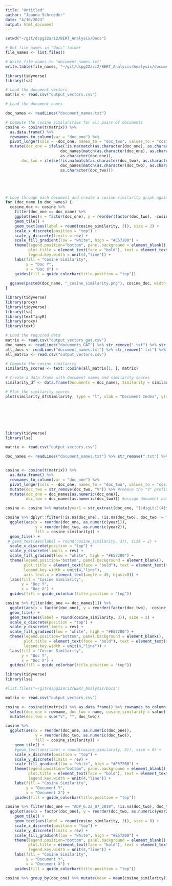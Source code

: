 ```yaml
---
title: "Untitled"
author: "Joanna Schroeder"
date: "4/10/2023"
output: html_document
---
```

```r
setwd("~/git/dspg22ari2/BERT_Analysis/Docs")

# Get file names in "docs" folder
file_names <- list.files()

# Write file names to "document_names.txt"
write.table(file_names, "~/git/dspg22ari2/BERT_Analysis/Analysis/document_names.txt", row.names = FALSE, col.names = FALSE, quote = FALSE)

```

```r
library(tidyverse)
library(lsa)

# Load the document vectors
matrix <- read.csv("output_vectors.csv")

# Load the document names

doc_names <- readLines("document_names.txt") 

# Compute the cosine similarities for all pairs of documents
cosine <- cosine(t(matrix)) %>%
  as.data.frame() %>%
  rownames_to_column(var = "doc_one") %>%
  pivot_longer(cols = -doc_one, names_to = "doc_two", values_to = "cosine_similarity") %>%
  mutate(doc_one = ifelse(!is.na(match(as.character(doc_one), as.character(doc_names))), 
                        doc_names[match(as.character(doc_one), as.character(doc_names))], 
                        as.character(doc_one)),
       doc_two = ifelse(!is.na(match(as.character(doc_two), as.character(doc_names))), 
                        doc_names[match(as.character(doc_two), as.character(doc_names))], 
                        as.character(doc_two)))





# Loop through each document and create a cosine similarity graph against all other documents
for (doc_name in doc_names) {
  cosine_doc <- cosine %>%
    filter(doc_one == doc_name) %>%
    ggplot(aes(x = factor(doc_one), y = reorder(factor(doc_two), -cosine_similarity), fill = cosine_similarity)) +
    geom_tile() +
    geom_text(aes(label = round(cosine_similarity, 3)), size = 2) +
    scale_x_discrete(position = "top") +
    scale_y_discrete(limits = rev) +
    scale_fill_gradient(low = "white", high = "#E57200") +
    theme(legend.position="bottom", panel.background = element_blank(),
          plot.title = element_text(face = "bold"), text = element_text(size = 15),
          legend.key.width = unit(4,"line")) +
    labs(fill = "Cosine Similarity",
         y = "Doc Y",
         x = "Doc X") +
    guides(fill = guide_colorbar(title.position = "top"))
  
  ggsave(paste0(doc_name, "_cosine_similarity.png"), cosine_doc, width = 10, height = 10)
}

```

```r
library(tidyverse)
library(proxy)
library(tidyverse)
library(lsa)
library(textTinyR)
library(proxy)
library(text)

# Load the required data
matrix <- read.csv("output_vectors_gat.csv")
doc_names <- readLines("documents_GAT") %>% str_remove(".txt") %>% str_remove(".pdf")
all_docs <- readLines("document_names.txt") %>% str_remove(".txt") %>% str_remove(".pdf")
all_matrix <- read.csv("output_vectors.csv")

# Compute the cosine similarity
similarity_scores <- text::cosine(all_matrix[1, ], matrix)

# Create a data frame with document names and similarity scores
similarity_df <- data.frame(Documents = doc_names, Similarity = similarity_scores)

# Plot the similarity scores
plot(similarity_df$Similarity, type = "l", xlab = "Document Index", ylab = "Cosine Similarity")



   




```

```r
library(tidyverse)
library(lsa)

matrix <- read.csv("output_vectors.csv")

doc_names <- readLines("document_names.txt") %>% str_remove(".txt") %>% str_remove(".pdf")#assuming document names are stored in a file called "document_names.txt", removing ".txt" extension and shortening the names


cosine <- cosine(t(matrix)) %>%
  as.data.frame() %>%
  rownames_to_column(var = "doc_one") %>%
  pivot_longer(cols = -doc_one, names_to = "doc_two", values_to = "cosine_similarity") %>%
  mutate(doc_two = str_remove(doc_two, "V")) %>% #remove the "V" prefix from doc names
  mutate(doc_one = doc_names[as.numeric(doc_one)],
         doc_two = doc_names[as.numeric(doc_two)]) #assign document names to doc_one and doc_two

cosine <- cosine %>% mutate(year1 = str_extract(doc_one, "[:digit:]{4}$"), year2 = str_extract(doc_two, "[:digit:]{4}$"))

cosine %>% dplyr::filter(!is.na(doc_one), !is.na(doc_two), doc_two != "document_names", doc_one != "document_names") %>%
  ggplot(aes(x = reorder(doc_one, as.numeric(year1)),
             y = reorder(doc_two, as.numeric(year2)),
             fill = cosine_similarity)) +
  geom_tile() +
 # geom_text(aes(label = round(cosine_similarity, 3)), size = 2) +
  scale_x_discrete(position = "top") +
  scale_y_discrete(limits = rev) +
  scale_fill_gradient(low = "white", high = "#E57200") +
  theme(legend.position="bottom", panel.background = element_blank(),
        plot.title = element_text(face = "bold"), text = element_text(size = 15),
        legend.key.width = unit(4,"line"),
        axis.text.x = element_text(angle = 45, hjust=0)) +
  labs(fill = "Cosine Similarity",
       y = "Doc Y",
       x = "Doc X") +
  guides(fill = guide_colorbar(title.position = "top")) 

cosine %>% filter(doc_one == doc_names[1]) %>%
  ggplot(aes(x = factor(doc_one), y = reorder(factor(doc_two), -cosine_similarity), fill = cosine_similarity)) +
  geom_tile() +
  geom_text(aes(label = round(cosine_similarity, 3)), size = 2) +
  scale_x_discrete(position = "top") +
  scale_y_discrete(limits = rev) +
  scale_fill_gradient(low = "white", high = "#E57200") +
  theme(legend.position="bottom", panel.background = element_blank(),
        plot.title = element_text(face = "bold"), text = element_text(size = 15),
        legend.key.width = unit(4,"line")) +
  labs(fill = "Cosine Similarity",
       y = "Doc Y",
       x = "Doc X") +
  guides(fill = guide_colorbar(title.position = "top"))

```

```r
library(tidyverse)
library(lsa)

#list.files("~/git/dspg22ari2/BERT_Analysis/Docs")

matrix <- read.csv("output_vectors.csv")

cosine <- cosine(t(matrix)) %>% as.data.frame() %>% rownames_to_column() %>% pivot_longer(!rowname) %>%
  select(doc_one = rowname, doc_two = name, cosine_similarity = value) %>% 
  mutate(doc_two = sub("V", "", doc_two))

cosine %>%
  ggplot(aes(x = reorder(doc_one, as.numeric(doc_one)), 
             y = reorder(doc_two, as.numeric(doc_two)),
             fill = cosine_similarity)) + 
    geom_tile() +    
    #geom_text(aes(label = round(cosine_similarity, 3)), size = 6) +  
    scale_x_discrete(position = "top") + 
    scale_y_discrete(limits = rev) +
    scale_fill_gradient(low = "white", high = "#E57200") +
    theme(legend.position="bottom", panel.background = element_blank(),         
          plot.title = element_text(face = "bold"), text = element_text(size = 23),
          legend.key.width = unit(4,"line")) +  
    labs(fill = "Cosine Similarity",     
         y = "Document Y",       
         x = "Document X") +
    guides(fill = guide_colorbar(title.position = "top"))

cosine %>% filter(doc_one == "ADP_6.22_07_2019", !is.na(doc_two), doc_two != "document_names") %>%
  ggplot(aes(x = factor(doc_one), y = reorder(doc_two, as.numeric(year2)), fill = cosine_similarity)) + 
    geom_tile() +    
    geom_text(aes(label = round(cosine_similarity, 3)), size = 6) +  
    scale_x_discrete(position = "top") + 
    scale_y_discrete(limits = rev) +
    scale_fill_gradient(low = "white", high = "#E57200") +
    theme(legend.position="bottom", panel.background = element_blank(),         
          plot.title = element_text(face = "bold"), text = element_text(size = 23),
          legend.key.width = unit(4,"line")) +  
    labs(fill = "Cosine Similarity",     
         y = "Document Y",       
         x = "Document X") +
    guides(fill = guide_colorbar(title.position = "top"))

cosine %>% group_by(doc_one) %>% mutate(mean = mean(cosine_similarity)) %>% distinct(doc_one, mean) %>% arrange(mean)
```

